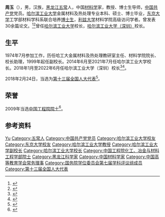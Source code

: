 {{Otheruses|subject=材料學家周玉|other=名为周玉的其他人物|周玉}}

'''周玉'''（{{bd|1955年|7月}}），男，汉族，[[黑龙江|黑龙江]][[五常县|五常]]人，中国[[材料学|材料学]]家，教授、博士生导师，[[中国共产党|中国共产党]]党员。[[哈尔滨工业大学|哈尔滨工业大学]]金属材料及热处理专业本科、硕士、博士毕业，[[东京大学|东京大学]]工学部材料学科系联合培养[[博士生|博士生]]，[[利兹大学|利兹大学]]材料学院高级访问学者。曾发表30余篇论文。<ref>{{cite web|url=http://news.xinhuanet.com/2014-06/16/c_126625144.htm|language=|title=周玉任哈尔滨工业大学校长(简历)|publisher=新华网|date=2014-06-16|accessdate=|archive-date=2014-09-15|archive-url=https://web.archive.org/web/20140915173902/http://news.xinhuanet.com/2014-06/16/c_126625144.htm|dead-url=no}}</ref><ref>{{cite web |url=http://news.takungpao.com/mainland/zgzq/2014-06/2540083.html |language= |title=周玉“扶正” 哈工大校长时隔12年再易人 |publisher=大公网 |date=2014-06-18 |accessdate=2021-06-27 |archive-date=2021-06-29 |archive-url=https://web.archive.org/web/20210629043023/http://news.takungpao.com/mainland/zgzq/2014-06/2540083.html |dead-url=no }}</ref>曾任[[哈尔滨工业大学|哈尔滨工业大学]]校长，[[哈尔滨工业大学（深圳）|哈尔滨工业大学（深圳）]]校长。

== 生平 ==
1974年7月参加工作，历任哈工大金属材料及热处理教研室主任、材料学院院长、校长助理，1999年起任副校长。2014年6月至2021年7月任哈尔滨工业大学校长。2018年1月至2022年6月任哈尔滨工业大学（深圳）校长<ref>{{Cite web|title=人民网：周玉出任哈工大（深圳）校长 - 媒体报道 - 新闻中心 - 哈尔滨工业大学（深圳）|url=https://www.hitsz.edu.cn/article/view/id-36326.html|access-date=2021-12-16|work=www.hitsz.edu.cn|archive-date=2021-12-16|archive-url=https://web.archive.org/web/20211216161822/https://www.hitsz.edu.cn/article/view/id-36326.html|dead-url=no}}</ref><ref>{{Cite web |author=岳怀让 |title=黄玉东任哈尔滨工业大学（深圳）校长，周玉院士卸任 |url=https://www.thepaper.cn/newsDetail_forward_18773682 |website=澎湃新闻 |access-date=2022-06-28}}</ref>。

2018年2月24日，当选为[[第十三届全国人大代表|第十三届全国人大代表]]<ref>{{Cite web|title=（受权发布）中华人民共和国第十三届全国人民代表大会代表名单|url=http://www.chinanews.com/gn/2018/02-25/8453959.shtml|accessdate=2021-02-13|work=中新网|archive-date=2018-02-27|archive-url=https://web.archive.org/web/20180227031724/http://www.chinanews.com/gn/2018/02-25/8453959.shtml|dead-url=no}}</ref>。

== 荣誉 ==
2009年当选[[中国工程院院士|中国工程院院士]]<ref>{{cite web |url=http://heilongjiang.dbw.cn/system/2009/12/03/052249073.shtml |language= |title=周玉等三人当选中国工程院院士 黑龙江院士增至38人 |publisher=东北网 |date=2009-12-03 |accessdate= |archive-url=https://web.archive.org/web/20160304195615/http://heilongjiang.dbw.cn/system/2009/12/03/052249073.shtml |archive-date=2016-03-04 |dead-url=yes }}</ref>。

== 参考资料 ==
{{reflist}}

{{start box}}
{{s-edu}}
{{s-new}}
{{s-title|[[哈尔滨工业大学（深圳）|哈尔滨工业大学（深圳）]]校长|2018年1月—2022年6月}}
{{s-after|[[黄玉东|黄玉东]]}}
{{s-before|[[王树国|王树国]]}}
{{s-title|[[哈尔滨工业大学|哈尔滨工业大学]]校长|2014年6月—2021年7月}}
{{s-after|[[韩杰才|韩杰才]]}}
{{end box}}

{{中国工程院化工、冶金与材料工程学部院士}}
{{国务院学位委员会第七届学科评议组/材料科学与工程}}
{{Navboxes
| title  = 周玉在[[中国高等教育学会|中国高等教育学会]]的职务
| list1  =
{{中国高等教育学会第六届理事会}}
}}

{{Authority control}}

{{DEFAULTSORT:Zhou周}}
[[Category:周姓|Yu]]
[[Category:五常人|Category:五常人]]
[[Category:中国共产党党员|Category:中国共产党党员]]
[[Category:哈尔滨工业大学校友|Category:哈尔滨工业大学校友]]
[[Category:东京大学校友|Category:东京大学校友]]
[[Category:哈尔滨工业大学教授|Category:哈尔滨工业大学教授]]
[[Category:哈尔滨工业大学副校长|Category:哈尔滨工业大学副校长]]
[[Category:哈尔滨工业大学校长|Category:哈尔滨工业大学校长]]
[[Category:中国工程院化工、冶金与材料工程学部院士|Category:中国工程院化工、冶金与材料工程学部院士]]
[[Category:黑龙江科学家|Category:黑龙江科学家]]
[[Category:中国材料学家|Category:中国材料学家]]
[[Category:中国高等教育学会常务理事|Category:中国高等教育学会常务理事]]
[[Category:国务院学位委员会第七届学科评议组成员|Category:国务院学位委员会第七届学科评议组成员]]
[[Category:第十三届全国人大代表|Category:第十三届全国人大代表]]